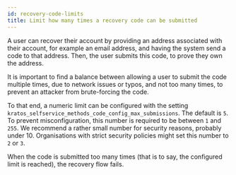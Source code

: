 ```yaml
---
id: recovery-code-limits
title: Limit how many times a recovery code can be submitted
---
```


A user can recover their account by providing an address associated with their account, for example an email address, and having the system send a code to that address. Then, the user submits this code, to prove they own the address.

It is important to find a balance between allowing a user to submit the code multiple times, due to network issues or typos, and not too many times, to prevent an attacker from brute-forcing the code.

To that end, a numeric limit can be configured with the setting `kratos_selfservice_methods_code_config_max_submissions`. The default is `5`. To prevent misconfiguration, this number is required to be between `1` and `255`. We recommend a rather small number for security reasons, probably under 10. Organisations with strict security policies might set this number to `2` or `3`.


When the code is submitted too many times (that is to say, the configured limit is reached), the recovery flow fails.
